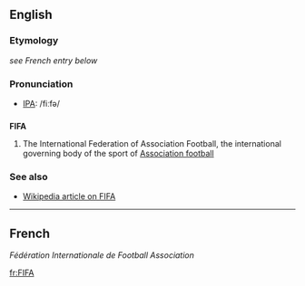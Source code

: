 ==English==
===Etymology===
''see French entry below''

===Pronunciation===
*[[IPA]]: /fiːfə/

==={{acronym}}===
'''FIFA'''

#{{football}} The International Federation of Association Football, the international governing body of the sport of [[Association football]]

===See also===
*[[w:FIFA|Wikipedia article on FIFA]]

----
==French==
''Fédération Internationale de Football Association''

[[fr:FIFA]]